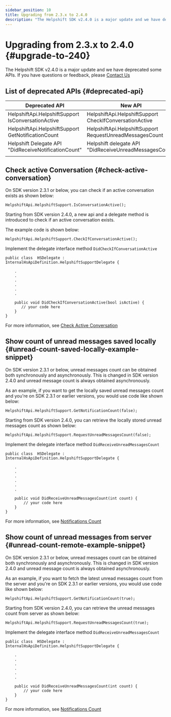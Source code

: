 ```yaml
---
sidebar_position: 10
title: Upgrading from 2.3.x to 2.4.0
description: "The Helpshift SDK v2.4.0 is a major update and we have deprecated some APIs. If you have questions or feedback, please Contact Us"
---
```




# Upgrading from 2.3.x to 2.4.0 {#upgrade-to-240}

<Intro>

The Helpshift SDK v2.4.0 is a major update and we have deprecated some APIs. If you have questions or feedback, please <a href="https://support.helpshift.com/kb/contact/" target="_blank">Contact Us</a>


</Intro>


## List of deprecated APIs {#deprecated-api}
| Deprecated API | New API |
|----------------|---------|
| HelpshiftApi.HelpshiftSupport IsConversationActive | HelpshiftApi.HelpshiftSupport CheckIfConversationActive |
| HelpshiftApi.HelpshiftSupport GetNotificationCount | HelpshiftApi.HelpshiftSupport RequestUnreadMessagesCount |
| Helpshift Delegate API "DidReceiveNotificationCount" | Helpshift delegate API "DidReceiveUnreadMessagesCount" |
|||


## Check active Conversation {#check-active-conversation}
On SDK version 2.3.1 or below, you can check if an active conversation exists as shown below:

```
HelpshiftApi.HelpshiftSupport.IsConversationActive();
```

Starting from SDK version 2.4.0, a new api and a delegate method is introduced to check if an active conversation exists.

The example code is shown below:

```
HelpshiftApi.HelpshiftSupport.CheckIfConversationActive();
```

Implement the delegate interface method `DidCheckIfConversationActive`

```
public class  HSDelegate : InternalHsApiDefinition.HelpshiftSupportDelegate {

    .
    .
    .
    .
    .
    . 

    public void DidCheckIfConversationActive(bool isActive) {
       // your code here
    }
}

```

For more information, see [Check Active Conversation](/xamarin/tracking-ios#check-if-conversation-active)

## Show count of unread messages saved locally {#unread-count-saved-locally-example-snippet}

On SDK version 2.3.1 or below, unread messages count can be obtained both synchronously and asynchronously. This is changed in SDK version 2.4.0 and unread message count is always obtained asynchronously.


As an example, if you want to get the locally saved unread messages count and you're on SDK 2.3.1 or earlier versions, you would use code like shown below:

```
HelpshiftApi.HelpshiftSupport.GetNotificationCount(false);
```

Starting from SDK version 2.4.0, you can retrieve the locally stored unread messages count as shown below:

```
HelpshiftApi.HelpshiftSupport.RequestUnreadMessagesCount(false);
```

Implement the delegate interface method `DidReceiveUnreadMessagesCount`

```
public class  HSDelegate : InternalHsApiDefinition.HelpshiftSupportDelegate {

    .
    .
    .
    .
    .
    .

    public void DidReceiveUnreadMessagesCount(int count) {
        // your code here
    }
}

```

For more information, see [Notifications Count](/xamarin/notifications-ios#showing-notification-count)

## Show count of unread messages from server {#unread-count-remote-example-snippet}

On SDK version 2.3.1 or below, unread messages count can be obtained both synchronously and asynchronously. This is changed in SDK version 2.4.0 and unread message count is always obtained asynchronously.


As an example, if you want to fetch the latest unread messages count from the server and you're on SDK 2.3.1 or earlier versions, you would use code like shown below:

```
HelpshiftApi.HelpshiftSupport.GetNotificationCount(true);
```

Starting from SDK version 2.4.0, you can retrieve the unread messages count from server as shown below:

```
HelpshiftApi.HelpshiftSupport.RequestUnreadMessagesCount(true);
```

Implement the delegate interface method `DidReceiveUnreadMessagesCount`

```
public class  HSDelegate : InternalHsApiDefinition.HelpshiftSupportDelegate {

    .
    .
    .
    .
    .
    .

    public void DidReceiveUnreadMessagesCount(int count) {
        // your code here
    }
}

```

For more information, see [Notifications Count](/xamarin/notifications-ios#showing-notification-count)

